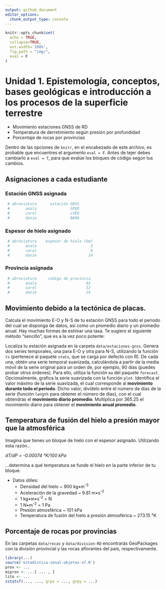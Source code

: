 ```yaml
---
output: github_document
editor_options: 
  chunk_output_type: console
---
```


```r
knitr::opts_chunk$set(
  echo = TRUE,
  collapse=TRUE,
  out.width='100%',
  fig.path = "img/",
  eval = F
)
```

# Unidad 1. Epistemología, conceptos, bases geológicas e introducción a los procesos de la superficie terrestre

* Movimiento estaciones GNSS de RD
* Temperatura de derretimiento según presión por profundidad
* Porcentaje de rocas por provincias

Dentro de las opciones de `knitr`, en el encabezado de este archivo, es probable que encuentres el argumento `eval = F`. Antes de tejer debes cambiarlo a `eval = T`, para que evalúe los bloques de código según tus cambios.

## Asignaciones a cada estudiante

### Estación GNSS asignada

```r
 # abreviatura      estación GNSS
 #       anala               SPED
 #       carol               LVEG
 #       danie               BARA
```


### Espesor de hielo asignado

```r
 # abreviatura    espesor de hielo (km)
 #       anala                        3
 #       carol                        8
 #       danie                       14
```


### Provincia asignada

```r
 # abreviatura     código de provincia
 #       anala                      03
 #       carol                      12
 #       danie                      24
```

## Movimiento debido a la tectónica de placas.

Calcula el movimiento E-O y N-S de tu estación GNSS para todo el periodo del cual se disponga de datos, así como un promedio diario y un promedio anual. Hay muchas formas de estimar una tasa. Te sugiero el siguiente método "sencillo", que es a la vez poco potente:

Localiza tu estación asignada en la carpeta `data/estaciones-gnss`. Genera dos series temporales, una para E-O y otra para N-S, utilizando la función `ts` (pertenece al paquete `stats`, que se carga por defecto con R). De cada una, obtén una serie temporal suavizada, calculándola a partir de la media móvil de la serie original para un orden de, por ejemplo, 90 días (puedes probar otros órdenes). Para ello, utiliza la función `ma` del paquete `forecast`. Opcionalmente, grafica la serie suavizada con la función `plot`. Identifica el valor máximo de la serie suavizada, el cual corresponde al __movimiento durante todo el periodo__. Dicho valor, divídelo entre el número de días de la serie (función `length` para obtener el número de días), con el cual obtendrás el __movimiento diario promedio__. Multiplica por 365.25 el movimiento diario para obtener el __movimiento anual promedio__.

## Temperatura de fusión del hielo a presión mayor que la atmosférica

Imagina que tienes un bloque de hielo con el espesor asignado. Utilizando esta razón...

*dT/dP = -0.00074 °K/100 kPa*

...determina a qué temperatura se funde el hielo en la parte inferior de tu bloque.

* Datos útiles:
    * Densidad del hielo ~ 900 kg•m<sup>-3</sup>
    * Aceleración de la gravedad ~ 9.81 m•s<sup>-2</sup>
    * 1 kg•m•s<sup>-2</sup> = N
    * 1 N•m<sup>-2</sup> = 1 Pa
    * Presión atmosférica ~ 101 kPa
    * Temperatura de fusión del hielo a presión atmosférica ~ 273.15 °K

## Porcentaje de rocas por provincias

En las carpetas `data/rocas` y `data/division-RD` encontrarás GeoPackages con la división provincial y las rocas aflorantes del país, respectivamente. 

```r
library(...)
source('estadistica-zonal-objetos-sf.R')
prov <- ...
miprov <- ...[ ... , ]
lito <- ...
zstatsf(..., ..., grpx = ..., grpy = ...)
```

